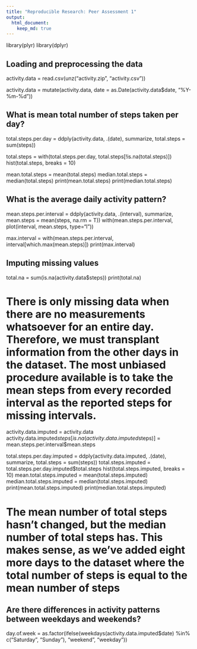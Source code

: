 ```yaml
---
title: "Reproducible Research: Peer Assessment 1"
output: 
  html_document:
    keep_md: true
---
```


library(plyr)
library(dplyr)

## Loading and preprocessing the data

activity.data = read.csv(unz("activity.zip", "activity.csv"))

activity.data = mutate(activity.data, date = as.Date(activity.data$date, "%Y-%m-%d"))

## What is mean total number of steps taken per day?

total.steps.per.day = ddply(activity.data, .(date), summarize, total.steps = sum(steps))

total.steps = with(total.steps.per.day, total.steps[!is.na(total.steps)])
hist(total.steps, breaks = 10)

mean.total.steps = mean(total.steps)
median.total.steps = median(total.steps)
print(mean.total.steps)
print(median.total.steps)

## What is the average daily activity pattern?

mean.steps.per.interval = ddply(activity.data, .(interval), summarize, mean.steps = mean(steps, na.rm = T))
with(mean.steps.per.interval, plot(interval, mean.steps, type="l"))

max.interval = with(mean.steps.per.interval, interval[which.max(mean.steps)])
print(max.interval)

## Imputing missing values

total.na = sum(is.na(activity.data$steps))
print(total.na)

# There is only missing data when there are no measurements whatsoever for an entire day. Therefore, we must transplant information from the other days in the dataset. The most unbiased procedure available is to take the mean steps from every recorded interval as the reported steps for missing intervals.

activity.data.imputed = activity.data
activity.data.imputed$steps[is.na(activity.data.imputed$steps)] = mean.steps.per.interval$mean.steps

total.steps.per.day.imputed = ddply(activity.data.imputed, .(date), summarize, total.steps = sum(steps))
total.steps.imputed = total.steps.per.day.imputed$total.steps
hist(total.steps.imputed, breaks = 10)
mean.total.steps.imputed = mean(total.steps.imputed)
median.total.steps.imputed = median(total.steps.imputed)
print(mean.total.steps.imputed)
print(median.total.steps.imputed)

# The mean number of total steps hasn't changed, but the median number of total steps has. This makes sense, as we've added eight more days to the dataset where the total number of steps is equal to the mean number of steps

## Are there differences in activity patterns between weekdays and weekends?

day.of.week = as.factor(ifelse(weekdays(activity.data.imputed$date) %in% c("Saturday", "Sunday"), "weekend", "weekday"))